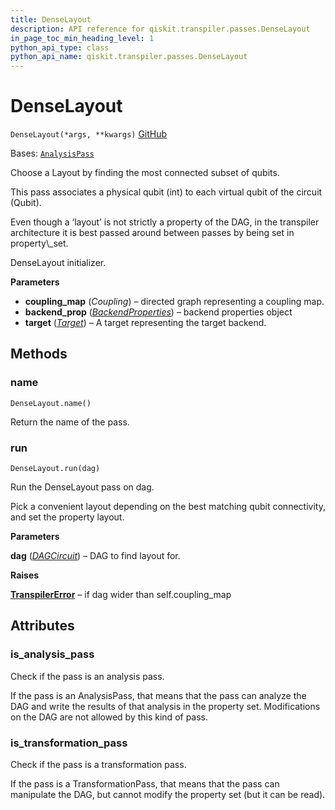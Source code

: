 ```yaml
---
title: DenseLayout
description: API reference for qiskit.transpiler.passes.DenseLayout
in_page_toc_min_heading_level: 1
python_api_type: class
python_api_name: qiskit.transpiler.passes.DenseLayout
---
```


# DenseLayout

<span id="qiskit.transpiler.passes.DenseLayout" />

`DenseLayout(*args, **kwargs)` [GitHub](https://github.com/qiskit/qiskit/tree/stable/0.24/qiskit/transpiler/passes/layout/dense_layout.py "view source code")

Bases: [`AnalysisPass`](qiskit.transpiler.AnalysisPass "qiskit.transpiler.basepasses.AnalysisPass")

Choose a Layout by finding the most connected subset of qubits.

This pass associates a physical qubit (int) to each virtual qubit of the circuit (Qubit).

<Admonition title="Note" type="note">
  Even though a ‘layout’ is not strictly a property of the DAG, in the transpiler architecture it is best passed around between passes by being set in property\_set.
</Admonition>

DenseLayout initializer.

**Parameters**

*   **coupling\_map** (*Coupling*) – directed graph representing a coupling map.
*   **backend\_prop** ([*BackendProperties*](qiskit.providers.models.BackendProperties "qiskit.providers.models.BackendProperties")) – backend properties object
*   **target** ([*Target*](qiskit.transpiler.Target "qiskit.transpiler.Target")) – A target representing the target backend.

## Methods

<span id="qiskit-transpiler-passes-denselayout-name" />

### name

<span id="qiskit.transpiler.passes.DenseLayout.name" />

`DenseLayout.name()`

Return the name of the pass.

<span id="qiskit-transpiler-passes-denselayout-run" />

### run

<span id="qiskit.transpiler.passes.DenseLayout.run" />

`DenseLayout.run(dag)`

Run the DenseLayout pass on dag.

Pick a convenient layout depending on the best matching qubit connectivity, and set the property layout.

**Parameters**

**dag** ([*DAGCircuit*](qiskit.dagcircuit.DAGCircuit "qiskit.dagcircuit.DAGCircuit")) – DAG to find layout for.

**Raises**

[**TranspilerError**](qiskit.transpiler.TranspilerError "qiskit.transpiler.TranspilerError") – if dag wider than self.coupling\_map

## Attributes

<span id="qiskit.transpiler.passes.DenseLayout.is_analysis_pass" />

### is\_analysis\_pass

Check if the pass is an analysis pass.

If the pass is an AnalysisPass, that means that the pass can analyze the DAG and write the results of that analysis in the property set. Modifications on the DAG are not allowed by this kind of pass.

<span id="qiskit.transpiler.passes.DenseLayout.is_transformation_pass" />

### is\_transformation\_pass

Check if the pass is a transformation pass.

If the pass is a TransformationPass, that means that the pass can manipulate the DAG, but cannot modify the property set (but it can be read).

